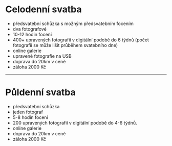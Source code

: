 # Celodenní svatba
- předsvatební schůzka s možným předsvatebním focením 
- dva fotografové 
- 10-12 hodin focení 
- 400+ upravených fotografií v digitální podobě do 6 týdnů
(počet fotografií se může lišit průběhem svatebního dne)
- online galerie
- upravené fotografie na USB 
- doprava do 20km v ceně
- záloha 2000 Kč

---

# Půldenní svatba
- předsvatební schůzka 
- jeden fotograf
- 5-8 hodin focení 
- 200 upravených fotografií v digitální podobě do 4-6 týdnů.
- online galerie
- doprava do 20km v ceně
- záloha 2000 Kč
